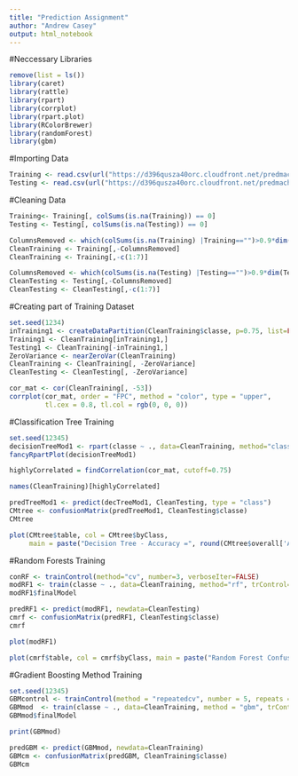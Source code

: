 ```yaml
---
title: "Prediction Assignment"
author: "Andrew Casey"
output: html_notebook
---
```


#Neccessary Libraries
```r
remove(list = ls())
library(caret)
library(rattle)
library(rpart)
library(corrplot)
library(rpart.plot)
library(RColorBrewer)
library(randomForest)
library(gbm)
```

#Importing Data
```r
Training <- read.csv(url("https://d396qusza40orc.cloudfront.net/predmachlearn/pml-training.csv"),header=TRUE)
Testing <- read.csv(url("https://d396qusza40orc.cloudfront.net/predmachlearn/pml-testing.csv"),header=TRUE)

```

#Cleaning Data
```r
Training<- Training[, colSums(is.na(Training)) == 0]
Testing <- Testing[, colSums(is.na(Testing)) == 0]

ColumnsRemoved <- which(colSums(is.na(Training) |Training=="")>0.9*dim(Training)[1]) 
CleanTraining <- Training[,-ColumnsRemoved]
CleanTraining <- Training[,-c(1:7)]

ColumnsRemoved <- which(colSums(is.na(Testing) |Testing=="")>0.9*dim(Testing)[1]) 
CleanTesting <- Testing[,-ColumnsRemoved]
CleanTesting <- CleanTesting[,-c(1:7)]

```

#Creating part of Training Dataset
```r
set.seed(1234)
inTraining1 <- createDataPartition(CleanTraining$classe, p=0.75, list=FALSE)
Training1 <- CleanTraining[inTraining1,]
Testing1 <- CleanTraining[-inTraining1,]
ZeroVariance <- nearZeroVar(CleanTraining)
CleanTraining <- CleanTraining[, -ZeroVariance]
CleanTesting <- CleanTesting[, -ZeroVariance]
```

```r
cor_mat <- cor(CleanTraining[, -53])
corrplot(cor_mat, order = "FPC", method = "color", type = "upper", 
         tl.cex = 0.8, tl.col = rgb(0, 0, 0))
```


#Classification Tree Training
```r
set.seed(12345)
decisionTreeMod1 <- rpart(classe ~ ., data=CleanTraining, method="class")
fancyRpartPlot(decisionTreeMod1)
```

```r
highlyCorrelated = findCorrelation(cor_mat, cutoff=0.75)
```

```r
names(CleanTraining)[highlyCorrelated]
```


```r
predTreeMod1 <- predict(decTreeMod1, CleanTesting, type = "class")
CMtree <- confusionMatrix(predTreeMod1, CleanTesting$classe)
CMtree
```

```r
plot(CMtree$table, col = CMtree$byClass, 
     main = paste("Decision Tree - Accuracy =", round(CMtree$overall['Accuracy'], 4)))
```


#Random Forests Training
```r
conRF <- trainControl(method="cv", number=3, verboseIter=FALSE)
modRF1 <- train(classe ~ ., data=CleanTraining, method="rf", trControl=conRF)
modRF1$finalModel
```

```r
predRF1 <- predict(modRF1, newdata=CleanTesting)
cmrf <- confusionMatrix(predRF1, CleanTesting$classe)
cmrf
```

```r
plot(modRF1)
```

```r
plot(cmrf$table, col = cmrf$byClass, main = paste("Random Forest Confusion Matrix: Accuracy =", round(cmrf$overall['Accuracy'], 4)))
```



#Gradient Boosting Method Training
```r
set.seed(12345)
GBMcontrol <- trainControl(method = "repeatedcv", number = 5, repeats = 1)
GBMmod  <- train(classe ~ ., data=CleanTraining, method = "gbm", trControl = GBMcontrol, verbose = FALSE)
GBMmod$finalModel
```

```r
print(GBMmod)
```

```r
predGBM <- predict(GBMmod, newdata=CleanTraining)
GBMcm <- confusionMatrix(predGBM, CleanTraining$classe)
GBMcm
```


